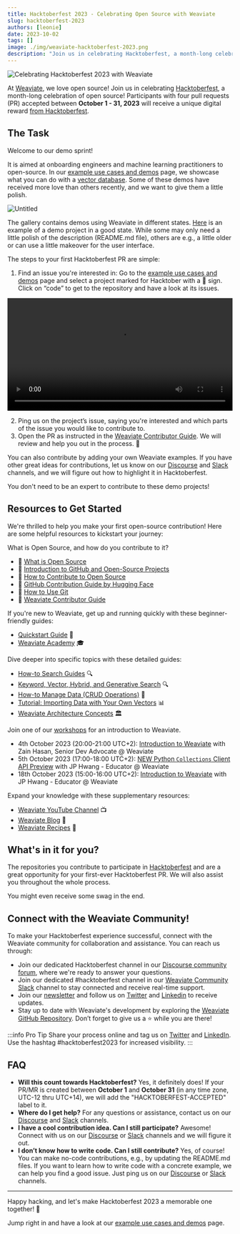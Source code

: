 ```yaml
---
title: Hacktoberfest 2023 - Celebrating Open Source with Weaviate
slug: hacktoberfest-2023
authors: [leonie]
date: 2023-10-02
tags: []
image: ./img/weaviate-hacktoberfest-2023.png
description: "Join us in celebrating Hacktoberfest, a month-long celebration of open source!"
---
```


![Celebrating Hacktoberfest 2023 with Weaviate](./img/weaviate-hacktoberfest-2023.png)

At [Weaviate](https://weaviate.io/), we love open source! Join us in celebrating [Hacktoberfest](https://hacktoberfest.com/), a month-long celebration of open source!
Participants with four pull requests (PR) accepted between **October 1 - 31, 2023** will receive a unique digital reward [from Hacktoberfest](https://hacktoberfest.com/participation/).


## The Task

Welcome to our demo sprint!

It is aimed at onboarding engineers and machine learning practitioners to open-source. In our [example use cases and demos](https://weaviate.io/developers/weaviate/more-resources/example-use-cases) page, we showcase what you can do with a [vector database](https://weaviate.io/blog/what-is-a-vector-database). Some of these demos have received more love than others recently, and we want to give them a little polish.

![Untitled](./img/weaviate-demos.png)

The gallery contains demos using Weaviate in different states. [Here](https://github.com/databyjp/distyll) is an example of a demo project in a good state. While some may only need a little polish of the description (README.md file), others are e.g., a little older or can use a little makeover for the user interface.

The steps to your first Hacktoberfest PR are simple:

1. Find an issue you're interested in: Go to the [example use cases and demos](https://weaviate.io/developers/weaviate/more-resources/example-use-cases) page and select a project marked for Hacktober with a 🎃 sign. Click on “code” to get to the repository and have a look at its issues.

<video width="100%" autoplay loop controls>
  <source src={hacktober_demo} type="video/mp4" />
Your browser does not support the video tag.
</video>


2. Ping us on the project’s issue, saying you're interested and which parts of the issue you would like to contribute to.
3. Open the PR as instructed in the [Weaviate Contributor Guide](https://weaviate.io/developers/contributor-guide). We will review and help you out in the process. 💚

You can also contribute by adding your own Weaviate examples. If you have other great ideas for contributions, let us know on our [Discourse](https://forum.weaviate.io/) and [Slack](https://weaviate.slack.com/) channels, and we will figure out how to highlight it in Hacktoberfest.

You don't need to be an expert to contribute to these demo projects!


## Resources to Get Started

We're thrilled to help you make your first open-source contribution! Here are some helpful resources to kickstart your journey:

What is Open Source, and how do you contribute to it?

- 🎯 [What is Open Source](https://www.digitalocean.com/community/tutorials/what-is-open-source)
- 🎯 [Introduction to GitHub and Open-Source Projects](https://www.digitalocean.com/community/tutorial_series/an-introduction-to-open-source)
- 🎯 [How to Contribute to Open Source](https://opensource.guide/how-to-contribute/)
- 🎯 [GitHub Contribution Guide by Hugging Face](https://www.notion.so/Contribution-Guide-19411c29298644df8e9656af45a7686d?pvs=21)
- 🎯 [How to Use Git](https://www.digitalocean.com/community/cheatsheets/how-to-use-git-a-reference-guide)
- 🎯 [Weaviate Contributor Guide](https://weaviate.io/developers/contributor-guide)

If you're new to Weaviate, get up and running quickly with these beginner-friendly guides:

- [Quickstart Guide](https://weaviate.io/developers/weaviate/quickstart) 🚀
- [Weaviate Academy](https://weaviate.io/developers/academy) 🎓

Dive deeper into specific topics with these detailed guides:

- [How-to Search Guides](https://weaviate.io/developers/weaviate/search) 🔍
- [Keyword, Vector, Hybrid, and Generative Search](https://github.com/weaviate-tutorials/generative-search/blob/main/GenerativeSearchDemo.ipynb) 🔍
- [How-to Manage Data (CRUD Operations)](https://weaviate.io/developers/weaviate/manage-data) 💾
- [Tutorial: Importing Data with Your Own Vectors](https://weaviate.io/developers/weaviate/tutorials/wikipedia) 📊
- [Weaviate Architecture Concepts](https://weaviate.io/developers/weaviate/concepts#weaviate-architecture) 🏛️

Join one of our [workshops](https://weaviate.io/learn/workshops) for an introduction to Weaviate.

- 4th October 2023 (20:00-21:00 UTC+2): [Introduction to Weaviate](https://form.jotform.com/232574048361254) with Zain Hasan, Senior Dev Advocate @ Weaviate
- 5th October 2023 (17:00-18:00 UTC+2): [NEW Python `Collections` Client API Preview](https://form.jotform.com/232683153137859) with JP Hwang - Educator @ Weaviate
- 18th October 2023 (15:00-16:00 UTC+2): [Introduction to Weaviate](https://form.jotform.com/232602295283859) with JP Hwang - Educator @ Weaviate

Expand your knowledge with these supplementary resources:

- [Weaviate YouTube Channel](https://www.youtube.com/@Weaviate) 📺
- [Weaviate Blog](https://weaviate.io/blog) 📰
- [Weaviate Recipes](https://github.com/weaviate/recipes) 🍳


## What's in it for you?

The repositories you contribute to participate in [Hacktoberfest](https://hacktoberfest.com/) and are a great opportunity for your first-ever Hacktoberfest PR. We will also assist you throughout the whole process.

You might even receive some swag in the end.


## Connect with the Weaviate Community!

To make your Hacktoberfest experience successful, connect with the Weaviate community for collaboration and assistance. You can reach us through:

- Join our dedicated Hacktoberfest channel in our [Discourse community forum](https://forum.weaviate.io/), where we're ready to answer your questions.
- Join our dedicated #hacktoberfest channel in our [Weaviate Community Slack](https://weaviate.slack.com/) channel to stay connected and receive real-time support.
- Join our [newsletter](https://newsletter.weaviate.io/) and follow us on [Twitter](https://twitter.com/weaviate_io) and [Linkedin](https://www.linkedin.com/company/weaviate-io/mycompany/verification/) to receive updates.
- Stay up to date with Weaviate's development by exploring the [Weaviate GitHub Repository](https://github.com/weaviate/weaviate). Don’t forget to give us a ⭐️ while you are there!

:::info Pro Tip
Share your process online and tag us on [Twitter](https://twitter.com/weaviate_io) and [LinkedIn](https://nl.linkedin.com/company/weaviate-io). Use the hashtag #hacktoberfest2023 for increased visibility.
:::


## FAQ

- **Will this count towards Hacktoberfest?** Yes, it definitely does! If your PR/MR is created between **October 1** and **October 31** (in any time zone, UTC-12 thru UTC+14), we will add the "HACKTOBERFEST-ACCEPTED" label to it.
- **Where do I get help?** For any questions or assistance, contact us on our [Discourse](https://forum.weaviate.io/) and [Slack](https://weaviate.slack.com/) channels.
- **I have a cool contribution idea. Can I still participate?** Awesome! Connect with us on our [Discourse](https://forum.weaviate.io/) or [Slack](https://weaviate.slack.com/) channels and we will figure it out.
- **I don’t know how to write code. Can I still contribute?** Yes, of course! You can make no-code contributions, e.g., by updating the README.md files. If you want to learn how to write code with a concrete example, we can help you find a good issue. Just ping us on our [Discourse](https://forum.weaviate.io/) or [Slack](https://weaviate.slack.com/) channels.

---

Happy hacking, and let's make Hacktoberfest 2023 a memorable one together! 🚀

Jump right in and have a look at our [example use cases and demos](https://weaviate.io/developers/weaviate/more-resources/example-use-cases) page.
